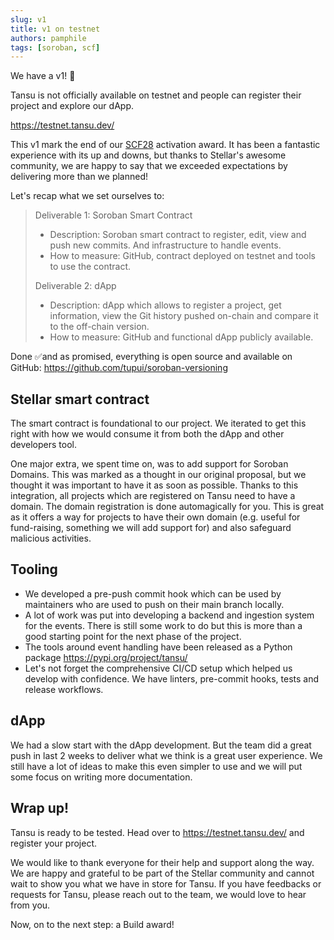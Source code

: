 ```yaml
---
slug: v1
title: v1 on testnet
authors: pamphile
tags: [soroban, scf]
---
```


We have a v1! 🎉

Tansu is not officially available on testnet and people can register their project and explore our dApp.

https://testnet.tansu.dev/

<!-- truncate -->

This v1 mark the end of our [SCF28](https://dashboard.communityfund.stellar.org/scfawards/scf-28_43/activationawardreview/suggestion/1150) activation award. It has been a fantastic experience with its up and downs, but thanks to Stellar's awesome community, we are happy to say that we exceeded expectations by delivering more than we planned!

Let's recap what we set ourselves to:

> Deliverable 1: Soroban Smart Contract
>
> - Description: Soroban smart contract to register, edit, view and push new commits. And infrastructure to handle events.
> - How to measure: GitHub, contract deployed on testnet and tools to use the contract.
>
> Deliverable 2: dApp
>
> - Description: dApp which allows to register a project, get information, view the Git history pushed on-chain and compare it to the off-chain version.
> - How to measure: GitHub and functional dApp publicly available.

Done ✅and as promised, everything is open source and available on GitHub: https://github.com/tupui/soroban-versioning

## Stellar smart contract

The smart contract is foundational to our project. We iterated to get this right with how we would consume it from both the dApp and other developers tool.

One major extra, we spent time on, was to add support for Soroban Domains. This was marked as a thought in our original proposal, but we thought it was important to have it as soon as possible. Thanks to this integration, all projects which are registered on Tansu need to have a domain. The domain registration is done automagically for you. This is great as it offers a way for projects to have their own domain (e.g. useful for fund-raising, something we will add support for) and also safeguard malicious activities.

## Tooling

- We developed a pre-push commit hook which can be used by maintainers who are used to push on their main branch locally.
- A lot of work was put into developing a backend and ingestion system for the events. There is still some work to do but this is more than a good starting point for the next phase of the project.
- The tools around event handling have been released as a Python package https://pypi.org/project/tansu/
- Let's not forget the comprehensive CI/CD setup which helped us develop with confidence. We have linters, pre-commit hooks, tests and release workflows.

## dApp

We had a slow start with the dApp development. But the team did a great push in last 2 weeks to deliver what we think is a great user experience. We still have a lot of ideas to make this even simpler to use and we will put some focus on writing more documentation.

## Wrap up!

Tansu is ready to be tested. Head over to https://testnet.tansu.dev/ and register your project.

We would like to thank everyone for their help and support along the way. We are happy and grateful to be part of the Stellar community and cannot wait to show you what we have in store for Tansu. If you have feedbacks or requests for Tansu, please reach out to the team, we would love to hear from you.

Now, on to the next step: a Build award!

